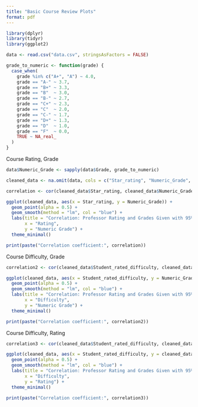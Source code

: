```yaml
---
title: "Basic Course Review Plots"
format: pdf
---
```


```r
library(dplyr)
library(tidyr)
library(ggplot2)

data <- read.csv("data.csv", stringsAsFactors = FALSE)

grade_to_numeric <- function(grade) {
  case_when(
    grade %in% c("A+", "A") ~ 4.0,
    grade == "A-" ~ 3.7,
    grade == "B+" ~ 3.3,
    grade == "B"  ~ 3.0,
    grade == "B-" ~ 2.7,
    grade == "C+" ~ 2.3,
    grade == "C"  ~ 2.0,
    grade == "C-" ~ 1.7,
    grade == "D+" ~ 1.3,
    grade == "D"  ~ 1.0,
    grade == "F"  ~ 0.0,
    TRUE ~ NA_real_
  )
}


```

Course Rating, Grade

```r
data$Numeric_Grade <- sapply(data$Grade, grade_to_numeric)

cleaned_data <- na.omit(data, cols = c("Star_rating", "Numeric_Grade", "Student_rated_difficulty"))

correlation <- cor(cleaned_data$Star_rating, cleaned_data$Numeric_Grade)

ggplot(cleaned_data, aes(x = Star_rating, y = Numeric_Grade)) +
  geom_point(alpha = 0.5) +
  geom_smooth(method = "lm", col = "blue") +
  labs(title = "Correlation: Professor Rating and Grades Given with 95% Confidence",
       x = "Rating",
       y = "Numeric Grade") +
  theme_minimal()

print(paste("Correlation coefficient:", correlation))

```

Course Difficulty, Grade

```r

correlation2 <- cor(cleaned_data$Student_rated_difficulty, cleaned_data$Numeric_Grade)

ggplot(cleaned_data, aes(x = Student_rated_difficulty, y = Numeric_Grade)) +
  geom_point(alpha = 0.5) +
  geom_smooth(method = "lm", col = "blue") +
  labs(title = "Correlation: Professor Rating and Grades Given with 95% Confidence",
       x = "Difficulty",
       y = "Numeric Grade") +
  theme_minimal()

print(paste("Correlation coefficient:", correlation2))

```

Course Difficulty, Rating

```r
correlation3 <- cor(cleaned_data$Student_rated_difficulty, cleaned_data$Star_rating)

ggplot(cleaned_data, aes(x = Student_rated_difficulty, y = cleaned_data$Star_rating)) +
  geom_point(alpha = 0.5) +
  geom_smooth(method = "lm", col = "blue") +
  labs(title = "Correlation: Professor Rating and Grades Given with 95% Confidence",
       x = "Difficulty",
       y = "Rating") +
  theme_minimal()

print(paste("Correlation coefficient:", correlation3))

```
